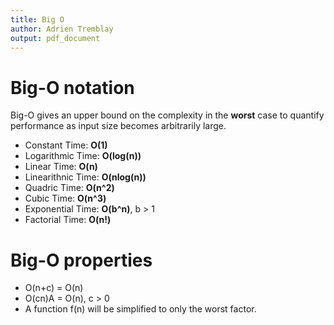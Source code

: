 ```yaml
---
title: Big O
author: Adrien Tremblay
output: pdf_document
---
```


# Big-O notation

Big-O gives an upper bound on the complexity in the **worst** case to quantify performance as input size becomes arbitrarily large.

* Constant Time: **O(1)**
* Logarithmic Time: **O(log(n))**
* Linear Time: **O(n)**
* Linearithnic Time: **O(nlog(n))**
* Quadric Time: **O(n^2)**
* Cubic Time: **O(n^3)**
* Exponential Time: **O(b^n)**, b > 1
* Factorial Time: **O(n!)**

# Big-O properties

* O(n+c) = O(n)
* O(cn)A = O(n), c > 0
* A function f(n) will be simplified to only the worst factor.
